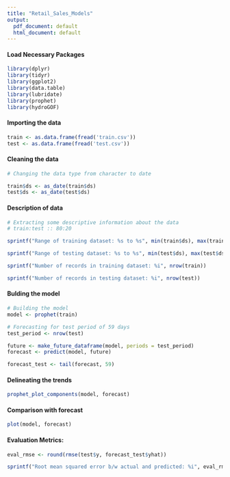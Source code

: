```yaml
---
title: "Retail_Sales_Models"
output:
  pdf_document: default
  html_document: default
---
```


#### Load Necessary Packages
```r
library(dplyr)
library(tidyr)
library(ggplot2)
library(data.table)
library(lubridate)
library(prophet)
library(hydroGOF)
```

#### Importing the data
```r
train <- as.data.frame(fread('train.csv'))
test <- as.data.frame(fread('test.csv'))
```

#### Cleaning the data
```r
# Changing the data type from character to date

train$ds <- as_date(train$ds)
test$ds <- as_date(test$ds)
```

#### Description of data
```r
# Extracting some descriptive information about the data
# train:test :: 80:20

sprintf("Range of training dataset: %s to %s", min(train$ds), max(train$ds))

sprintf("Range of testing dataset: %s to %s", min(test$ds), max(test$ds))

sprintf("Number of records in training dataset: %i", nrow(train))

sprintf("Number of records in testing dataset: %i", nrow(test))
```

#### Bulding the model
```r
# Building the model
model <- prophet(train)

# Forecasting for test period of 59 days
test_period <- nrow(test)

future <- make_future_dataframe(model, periods = test_period)
forecast <- predict(model, future)

forecast_test <- tail(forecast, 59)

```

#### Delineating the trends
```r
prophet_plot_components(model, forecast)
```

#### Comparison with forecast
```r
plot(model, forecast)
```

#### Evaluation Metrics:
```r
eval_rmse <- round(rmse(test$y, forecast_test$yhat))

sprintf("Root mean squared error b/w actual and predicted: %i", eval_rmse)
```
